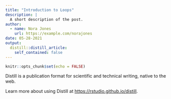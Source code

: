 ```yaml
---
title: "Introduction to Loops"
description: |
  A short description of the post.
author:
  - name: Nora Jones
    url: https://example.com/norajones
date: 05-28-2021
output:
  distill::distill_article:
    self_contained: false
---
```



```r
knitr::opts_chunk$set(echo = FALSE)
```

Distill is a publication format for scientific and technical writing, native to the web.

Learn more about using Distill at <https://rstudio.github.io/distill>.


